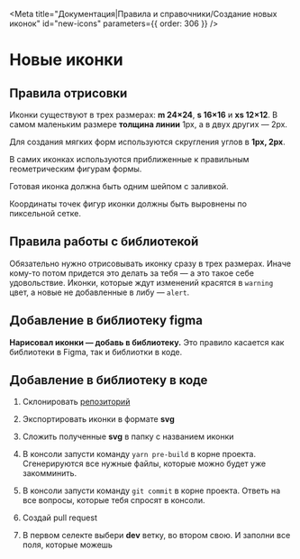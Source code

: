 
<Meta
  title="Документация|Правила и справочники/Создание новых иконок"
  id="new-icons"
  parameters={{ order: 306 }}
/>

# Новые иконки

## Правила отрисовки

Иконки существуют в трех размерах: **m 24×24**, **s 16×16** и **xs 12×12**.
В самом маленьким размере **толщина линии** 1px, а в двух других — 2px.

<InstructionPictures name="1-icons-grid" />

Для создания мягких форм используются скругления углов в **1px, 2px**.

<InstructionPictures name="2-icons-grid" />

В самих иконках используются приближенные к правильным геометрическим фигурам формы.

<InstructionPictures name="3-icons-grid" />

Готовая иконка должна быть одним шейпом с заливкой.

<InstructionPictures name="4-figma-union" />

Координаты точек фигур иконки должны быть выровнены по пиксельной сетке.

<InstructionPictures name="5-icons-grid" />

## Правила работы с библиотекой

Обязательно нужно отрисовывать иконку сразу в трех размерах. Иначе кому-то потом придется это делать за тебя — а это такое себе удовольствие.
Иконки, которые ждут изменений красятся в `warning` цвет, а новые не добавленные в либу — `alert`.

<InstructionPictures name="6-examples" />

## Добавление в библиотеку figma

**Нарисовал иконки — добавь в библиотеку.** Это правило касается как библиотеки в Figma, так и библиотки в коде.

<InstructionPictures name="7-figma" />

## Добавление в библиотеку в коде

1. Склонировать [репозиторий](https://github.com/gazprom-neft/consta-uikit)

<InstructionPictures name="8-github" />

2. Экспортировать иконки в формате **svg**

<InstructionPictures name="9-figma" />

3. Сложить полученные **svg** в папку с названием иконки

<InstructionPictures name="10-finder" />

4. В консоли запусти команду `yarn pre-build` в корне проекта. Сгенерируются все нужные файлы, которые можно будет уже закомминить.

5. В консоли запусти команду `git commit` в корне проекта. Ответь на все вопросы, которые тебя спросят в консоли.

6. Создай pull request

<InstructionPictures name="11-github" />

7. В первом селекте выбери **dev** ветку, во втором свою. И заполни все поля, которые можешь
